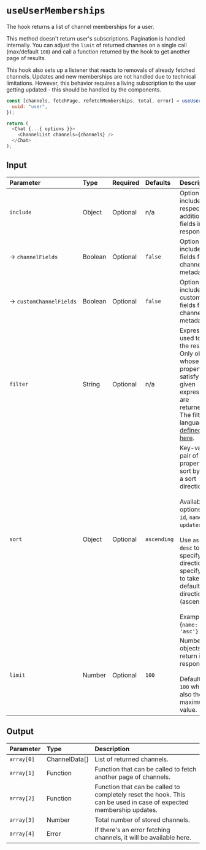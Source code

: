 
<Meta title="Custom Hooks/useUserMemberships" />

# `useUserMemberships`

The hook returns a list of channel memberships for a user. 

This method doesn't return user's subscriptions. Pagination is handled internally. You can adjust the `limit` of returned channes on a single call (max/default `100`) and call a function returned by the hook to get another page of results. 

This hook also sets up a listener that reacts to removals of already fetched channels. Updates and new memberships are not handled due to technical limitations. However, this behavior requires a living subscription to the user getting updated - this should be handled by the components.

```js
const [channels, fetchPage, refetchMemberships, total, error] = useUserMemberships({
  uuid: "user",
});

return (
  <Chat {...{ options }}>
    <ChannelList channels={channels} />
  </Chat>
);
```

## Input

| Parameter   | Type    | Required | Defaults | Description     |
| :-------------------------- | :------- | :-------- | :------- | :----- |
| `include`                    | Object  | Optional |     n/a     | Option to include respective additional fields in the response.                                                                                                                                                                                                                                      |
| →&nbsp;`channelFields`       | Boolean | Optional | `false`    | Option to include fields for channels metadata.                                                                                                                                                                                                                                                      |
| →&nbsp;`customChannelFields` | Boolean | Optional | `false`    | Option to include custom fields for channels metadata.                                                                                                                                                                                                                                               |
| `filter`              | String  | Optional | n/a   | Expression used to filter the results. Only objects whose properties satisfy the given expression are returned. The filter language is [defined here](https://www.pubnub.com/docs/sdks/javascript/api-reference/objects#objects-filtering-language-definition). |
| `sort`                | Object  | Optional | `ascending` | Key-value pair of a property to sort by and a sort direction. <br/> <br/> Available options are `id`, `name`, and `updated`. <br/> <br/> Use `asc` or `desc` to specify sort direction, or specify `null` to take the default sort direction (ascending). <br/> <br/>Example: {`name: 'asc'}`               |
| `limit`               | Number  | Optional | `100`      | Number of objects to return in response. <br/> <br/>Default is `100` which is also the maximum value. |                                                                                                                                                                                                                                   

## Output

| Parameter | Type    | Description     |
| :--------- | :------------- | :------------------------------- |
| `array[0]`  | ChannelData[] | List of returned channels.                                                                                        |
| `array[1]`  | Function      | Function that can be called to fetch another page of channels.                                                    |
| `array[2]`  | Function      | Function that can be called to completely reset the hook. This can be used in case of expected membership updates. |
| `array[3]`  | Number        | Total number of stored channels.                                                                                  |
| `array[4]`  | Error         | If there's an error fetching channels, it will be available here.                                                  |

